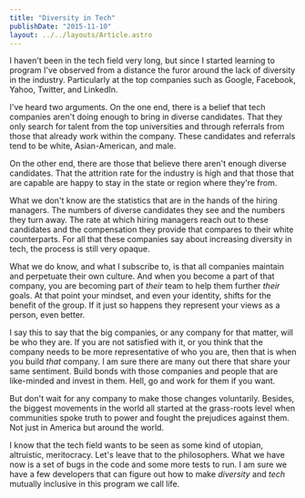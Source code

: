 ```yaml
---
title: "Diversity in Tech"
publishDate: "2015-11-10"
layout: ../../layouts/Article.astro
---
```


I haven't been in the tech field very long, but since I started learning to program I've observed from a distance the furor around the lack of diversity in the industry. Particularly at the top companies such as Google, Facebook, Yahoo, Twitter, and LinkedIn.

I've heard two arguments. On the one end, there is a belief that tech companies aren't doing enough to bring in diverse candidates. That they only search for talent from the top universities and through referrals from those that already work within the company. These candidates and referrals tend to be white, Asian-American, and male.

On the other end, there are those that believe there aren't enough diverse candidates. That the attrition rate for the industry is high and that those that are capable are happy to stay in the state or region where they're from.

What we don't know are the statistics that are in the hands of the hiring managers. The numbers of diverse candidates they see and the numbers they turn away. The rate at which hiring managers reach out to these candidates and the compensation they provide that compares to their white counterparts. For all that these companies say about increasing diversity in tech, the process is still very opaque.

What we do know, and what I subscribe to, is that all companies maintain and perpetuate their own culture. And when you become a part of that company, you are becoming part of _their_ team to help them further _their_ goals. At that point your mindset, and even your identity, shifts for the benefit of the group. If it just so happens they represent your views as a person, even better.

I say this to say that the big companies, or any company for that matter, will be who they are. If you are not satisfied with it, or you think that the company needs to be more representative of who you are, then that is when you build _that_ company. I am sure there are many out there that share your same sentiment. Build bonds with those companies and people that are like-minded and invest in them. Hell, go and work for them if you want.

But don't wait for any company to make those changes voluntarily. Besides, the biggest movements in the world all started at the grass-roots level when communities spoke truth to power and fought the prejudices against them. Not just in America but around the world.

I know that the tech field wants to be seen as some kind of utopian, altruistic, meritocracy. Let's leave that to the philosophers. What we have now is a set of bugs in the code and some more tests to run. I am sure we have a few developers that can figure out how to make _diversity_ and _tech_ mutually inclusive in this program we call life.
